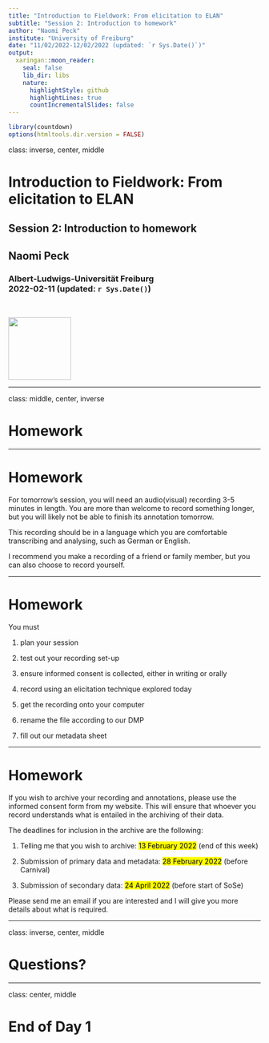 ```yaml
---
title: "Introduction to Fieldwork: From elicitation to ELAN"
subtitle: "Session 2: Introduction to homework"
author: "Naomi Peck"
institute: "University of Freiburg"
date: "11/02/2022-12/02/2022 (updated: `r Sys.Date()`)"
output:
  xaringan::moon_reader:
    seal: false
    lib_dir: libs
    nature:
      highlightStyle: github
      highlightLines: true
      countIncrementalSlides: false
---
```

```r
library(countdown)
options(htmltools.dir.version = FALSE)
```

class: inverse, center, middle


# Introduction to Fieldwork: From elicitation to ELAN <br>
## Session 2: Introduction to homework &nbsp;

## Naomi Peck &nbsp;

### Albert-Ludwigs-Universität Freiburg <br> 2022-02-11 (updated: `r Sys.Date()`)
&nbsp;

<img src="freiburg-logo.png" height="125px"/>

<!-- insert VJS logo too? figure this out -->

---

class: middle, center, inverse

# Homework

---

# Homework

For tomorrow's session, you will need an audio(visual) recording 3-5 minutes in length. You are more than welcome to record something longer, but you will likely not be able to finish its annotation tomorrow.

This recording should be in a language which you are comfortable transcribing and analysing, such as German or English.

I recommend you make a recording of a friend or family member, but you can also choose to record yourself.

---

# Homework

You must

1. plan your session

1. test out your recording set-up

1. ensure informed consent is collected, either in writing or orally

1. record using an elicitation technique explored today

1. get the recording onto your computer

1. rename the file according to our DMP

1. fill out our metadata sheet

---

# Homework

If you wish to archive your recording and annotations, please use the informed consent form from my website. This will ensure that whoever you record understands what is entailed in the archiving of their data.

The deadlines for inclusion in the archive are the following:

1. Telling me that you wish to archive: <mark>13 February 2022</mark> (end of this week)

1. Submission of primary data and metadata: <mark>28 February 2022</mark> (before Carnival)

1. Submission of secondary data: <mark>24 April 2022</mark> (before start of SoSe)

Please send me an email if you are interested and I will give you more details about what is required.

---

class: inverse, center, middle

# Questions?

---

class: center, middle

# End of Day 1